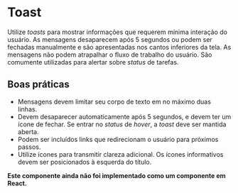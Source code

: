 # Toast

Utilize _toasts_ para mostrar informações que requerem mínima interação do usuário. As mensagens desaparecem após 5 segundos ou podem ser fechadas manualmente e são apresentadas nos cantos inferiores da tela. As mensagens não podem atrapalhar o fluxo de trabalho do usuário. São comumente utilizadas para alertar sobre _status_ de tarefas.

## Boas práticas

- Mensagens devem limitar seu corpo de texto em no máximo duas linhas.
- Devem desaparecer automaticamente após 5 segundos, e devem ter um ícone de fechar. Se entrar no _status_ de _hover_, a _toast_ deve ser mantida aberta.
- Podem ser incluídos links que redirecionam o usuário para próximos passos.
- Utilize ícones para transmitir clareza adicional. Os ícones informativos devem ser posicionados à esquerda do título.

**Este componente ainda não foi implementado como um componente em React.**
